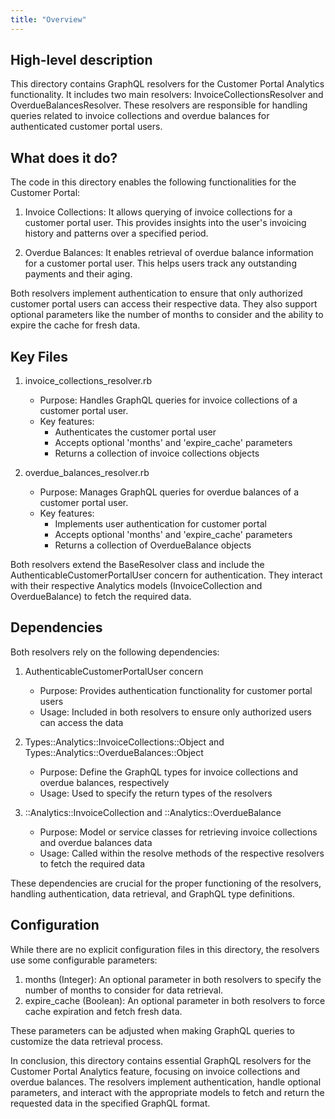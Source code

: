 ```yaml
---
title: "Overview"
---
```


## High-level description
This directory contains GraphQL resolvers for the Customer Portal Analytics functionality. It includes two main resolvers: InvoiceCollectionsResolver and OverdueBalancesResolver. These resolvers are responsible for handling queries related to invoice collections and overdue balances for authenticated customer portal users.

## What does it do?
The code in this directory enables the following functionalities for the Customer Portal:

1. Invoice Collections: It allows querying of invoice collections for a customer portal user. This provides insights into the user's invoicing history and patterns over a specified period.

2. Overdue Balances: It enables retrieval of overdue balance information for a customer portal user. This helps users track any outstanding payments and their aging.

Both resolvers implement authentication to ensure that only authorized customer portal users can access their respective data. They also support optional parameters like the number of months to consider and the ability to expire the cache for fresh data.

## Key Files

1. invoice_collections_resolver.rb
   - Purpose: Handles GraphQL queries for invoice collections of a customer portal user.
   - Key features:
     - Authenticates the customer portal user
     - Accepts optional 'months' and 'expire_cache' parameters
     - Returns a collection of invoice collections objects

2. overdue_balances_resolver.rb
   - Purpose: Manages GraphQL queries for overdue balances of a customer portal user.
   - Key features:
     - Implements user authentication for customer portal
     - Accepts optional 'months' and 'expire_cache' parameters
     - Returns a collection of OverdueBalance objects

Both resolvers extend the BaseResolver class and include the AuthenticableCustomerPortalUser concern for authentication. They interact with their respective Analytics models (InvoiceCollection and OverdueBalance) to fetch the required data.

## Dependencies
Both resolvers rely on the following dependencies:

1. AuthenticableCustomerPortalUser concern
   - Purpose: Provides authentication functionality for customer portal users
   - Usage: Included in both resolvers to ensure only authorized users can access the data

2. Types::Analytics::InvoiceCollections::Object and Types::Analytics::OverdueBalances::Object
   - Purpose: Define the GraphQL types for invoice collections and overdue balances, respectively
   - Usage: Used to specify the return types of the resolvers

3. ::Analytics::InvoiceCollection and ::Analytics::OverdueBalance
   - Purpose: Model or service classes for retrieving invoice collections and overdue balances data
   - Usage: Called within the resolve methods of the respective resolvers to fetch the required data

These dependencies are crucial for the proper functioning of the resolvers, handling authentication, data retrieval, and GraphQL type definitions.

## Configuration
While there are no explicit configuration files in this directory, the resolvers use some configurable parameters:

1. months (Integer): An optional parameter in both resolvers to specify the number of months to consider for data retrieval.
2. expire_cache (Boolean): An optional parameter in both resolvers to force cache expiration and fetch fresh data.

These parameters can be adjusted when making GraphQL queries to customize the data retrieval process.

In conclusion, this directory contains essential GraphQL resolvers for the Customer Portal Analytics feature, focusing on invoice collections and overdue balances. The resolvers implement authentication, handle optional parameters, and interact with the appropriate models to fetch and return the requested data in the specified GraphQL format.